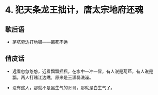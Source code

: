 # 4. 犯天条龙王拙计，唐太宗地府还魂

## 歇后语

- 茅坑旁边打地铺——离死不远

## 俏皮话

- 远看忽忽悠悠，近看飘飘摇摇。在水中一冲一冒，有人说是葫芦，有人说是瓢。两人打赌江边瞧，原来是王潇磊洗澡。

- 没有这人，那就不是黑生气的哥哥，那就是白生气了。
